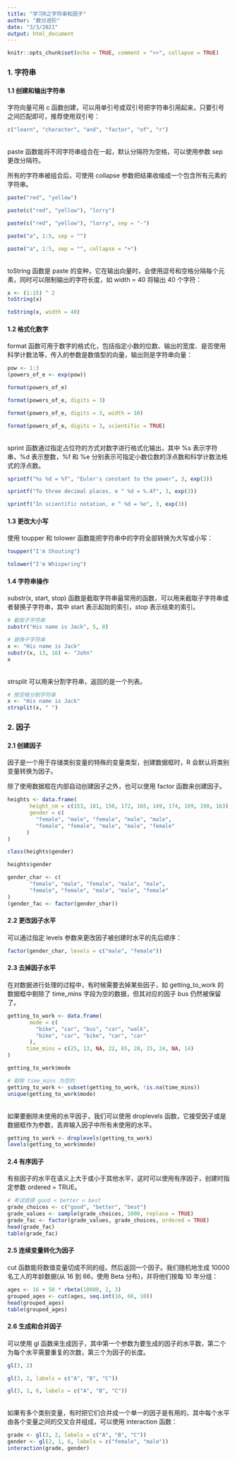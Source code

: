 ```yaml
---
title: "学习R之字符串和因子"
author: "数分进阶"
date: "3/3/2021"
output: html_document
---
```


```r
knitr::opts_chunk$set(echo = TRUE, comment = ">>", collapse = TRUE)
```

### 1. 字符串
#### 1.1 创建和输出字符串
字符向量可用 c 函数创建，可以用单引号或双引号把字符串引用起来，只要引号之间匹配即可，推荐使用双引号：

```r
c("learn", "character", "and", "factor", "of", "r")
```

<br />
paste 函数能将不同字符串组合在一起，默认分隔符为空格，可以使用参数 sep 更改分隔符。

所有的字符串被组合后，可使用 collapse 参数把结果收缩成一个包含所有元素的字符串。

```r
paste("red", "yellow")

paste(c("red", "yellow"), "lorry")

paste(c("red", "yellow"), "lorry", sep = "-")

paste("a", 1:5, sep = "")

paste("a", 1:5, sep = "", collapse = "+")
```

<br />
toString 函数是 paste 的变种，它在输出向量时，会使用逗号和空格分隔每个元素，同时可以限制输出的字符长度，如 width = 40 将输出 40 个字符：

```r
x <- (1:15) ^ 2
toString(x)

toString(x, width = 40)
```

#### 1.2 格式化数字
format 函数可用于数字的格式化，包括指定小数的位数、输出的宽度、是否使用科学计数法等，传入的参数是数值型的向量，输出则是字符串向量：

```r
pow <- 1:3
(powers_of_e <- exp(pow))

format(powers_of_e)

format(powers_of_e, digits = 3)

format(powers_of_e, digits = 3, width = 10) 

format(powers_of_e, digits = 3, scientific = TRUE)
```

<br />
sprint 函数通过指定占位符的方式对数字进行格式化输出，其中 %s 表示字符串，%d 表示整数，%f 和 %e 分别表示可指定小数位数的浮点数和科学计数法格式的浮点数。

```r
sprintf("%s %d = %f", "Euler's constant to the power", 3, exp(3))

sprintf("To three decimal places, e ^ %d = %.4f", 3, exp(3))

sprintf("In scientific notation, e ^ %d = %e", 3, exp(3))
```

#### 1.3 更改大小写
使用 toupper 和 tolower 函数能把字符串中的字符全部转换为大写或小写：

```r
toupper("I'm Shouting")

tolower("I'm Whispering")
```

#### 1.4 字符串操作
substr(x, start, stop) 函数是截取字符串最常用的函数，可以用来截取子字符串或者替换子字符串，其中 start 表示起始的索引，stop 表示结束的索引。

```r
# 截取子字符串
substr("His name is Jack", 5, 8)

# 替换子字符串
x <- "His name is Jack"
substr(x, 13, 16) <- "John"
x
```

<br />
strsplit 可以用来分割字符串，返回的是一个列表。

```r
# 按空格分割字符串
x <- "His name is Jack"
strsplit(x, " ")
```

### 2. 因子
#### 2.1 创建因子
因子是一个用于存储类别变量的特殊的变量类型，创建数据框时，R 会默认将类别变量转换为因子。

除了使用数据框在内部自动创建因子之外，也可以使用 factor 函数来创建因子。

```r
heights <- data.frame(
       height_cm = c(153, 181, 150, 172, 165, 149, 174, 169, 198, 163),
       gender = c(
         "female", "male", "female", "male", "male",
         "female", "female", "male", "male", "female"
      )
)

class(heights$gender)

heights$gender

gender_char <- c(
       "female", "male", "female", "male", "male",
       "female", "female", "male", "male", "female"
)
(gender_fac <- factor(gender_char))
```

#### 2.2 更改因子水平
可以通过指定 levels 参数来更改因子被创建时水平的先后顺序：

```r
factor(gender_char, levels = c("male", "female"))
```

#### 2.3 去掉因子水平
在对数据进行处理的过程中，有时候需要去掉某些因子，如 getting_to_work 的数据框中剔除了 time_mins 字段为空的数据，但其对应的因子 bus 仍然被保留了。

```r
getting_to_work <- data.frame(
       mode = c(
         "bike", "car", "bus", "car", "walk",
         "bike", "car", "bike", "car", "car"
       ),
      time_mins = c(25, 13, NA, 22, 65, 28, 15, 24, NA, 14)
)

getting_to_work$mode

# 剔除 time_mins 为空的
getting_to_work <- subset(getting_to_work, !is.na(time_mins))
unique(getting_to_work$mode)
```

<br />
如果要删除未使用的水平因子，我们可以使用 droplevels 函数，它接受因子或是数据框作为参数，丢弃输入因子中所有未使用的水平。

```r
getting_to_work <- droplevels(getting_to_work)
levels(getting_to_work$mode)
```

#### 2.4 有序因子
有些因子的水平在语义上大于或小于其他水平，这时可以使用有序因子，创建时指定参数 ordered = TRUE。

```r
# 考试成绩 good < better < best
grade_choices <- c("good", "better", "best")
grade_values <- sample(grade_choices, 1000, replace = TRUE)
grade_fac <- factor(grade_values, grade_choices, ordered = TRUE)
head(grade_fac)
table(grade_fac)
```

#### 2.5 连续变量转化为因子
cut 函数能将数值变量切成不同的组，然后返回一个因子。我们随机地生成 10000 名工人的年龄数据(从 16 到 66，使用 Beta 分布)，并将他们按每 10 年分组：

```r
ages <- 16 + 50 * rbeta(10000, 2, 3)
grouped_ages <- cut(ages, seq.int(16, 66, 10))
head(grouped_ages)
table(grouped_ages)
```

#### 2.6 生成和合并因子
可以使用 gl 函数来生成因子，其中第一个参数为要生成的因子的水平数，第二个为每个水平需要重复的次数，第三个为因子的长度。

```r
gl(3, 2)

gl(3, 2, labels = c("A", "B", "C"))

gl(3, 1, 6, labels = c("A", "B", "C"))
```

<br />
如果有多个类别变量，有时把它们合并成一个单一的因子是有用的，其中每个水平由各个变量之间的交叉合并组成，可以使用 interaction 函数：

```r
grade <- gl(3, 2, labels = c("A", "B", "C"))
gender <- gl(2, 1, 6, labels = c("female", "male"))
interaction(grade, gender)
```

